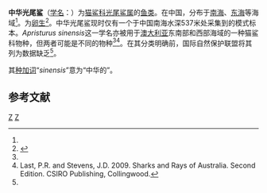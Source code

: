 {{Speciesbox 
| taxon = Apristurus sinensis
| status = DD
| status_system = IUCN3.1
| status_ref = <ref name=iucn>Huveneers, C. & Duffy, C.A.J. 2015. Apristurus sinensis. The IUCN Red List of Threatened Species 2015: e.T44225A70709147. https://dx.doi.org/10.2305/IUCN.UK.2015-4.RLTS.T44225A70709147.en. Downloaded on 15 September 2017.</ref>
| image = Apristurus sinensis.jpg
| authority = Chu et Wu, 1981<ref name='id5119'>{{cite web| url =http://www.bioinfo.cn/db05/BjdwSpecies.php?action=view&id=5119| title =中华光尾鲨| work =《中国动物物种编目数据库》| publisher =中国科学院微生物研究所| author =中国科学院动物研究所| accessdate =2009-04-11| deadurl =yes| archiveurl =https://web.archive.org/web/20160305091653/http://www.bioinfo.cn/db05/BjdwSpecies.php?action=view&id=5119| archivedate =2016-03-05}}</ref>
| range_map = Apristurus sinensis distmap.png
}}

'''中华光尾鲨'''（[[学名|学名]]：{{lang|la|''Apristurus sinensis''}}）为[[猫鲨科|猫鲨科]][[光尾鲨属|光尾鲨属]]的[[鱼类|鱼类]]。在中国，分布于[[南海|南海]]、[[东海|东海]]等海域<ref name='id5119'/>。为[[卵生|卵生]]<ref name=fishbase>{{FishBase species | genus = Apristurus | species = sinensis | month = 7 | year = 2006}}</ref>。中华光尾鲨现时仅有一个于中国南海水深537米处采集到的模式标本。''Apristurus sinensis''这一学名亦被用于[[澳大利亚|澳大利亚]]东南部和西部海域的一种猫鲨科物种，但两者可能是不同的物种<ref name=iucn/><ref>Last, P.R. and Stevens, J.D. 2009. Sharks and Rays of Australia. Second Edition. CSIRO Publishing, Collingwood.</ref>。在其分类明确前，国际自然保护联盟将其列为数据缺乏<ref name=iucn/>。

其[[种加词|种加词]]“''sinensis''”意为“中华的”。

== 参考文献 ==
{{reflist}}

{{Taxonbar|from=Q2420856}}

[[Category:光尾鲨属|Z]]
[[Category:1981年描述的鱼类|Z]]